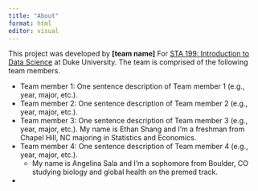 ```yaml
---
title: "About"
format: html
editor: visual
---
```


This project was developed by **\[team name\]** For [STA 199: Introduction to Data Science](https://sta199-s23-2.github.io/) at Duke University. The team is comprised of the following team members.

-   Team member 1: One sentence description of Team member 1 (e.g., year, major, etc.).
-   Team member 2: One sentence description of Team member 2 (e.g., year, major, etc.).
-   Team member 3: One sentence description of Team member 3 (e.g., year, major, etc.).
My name is Ethan Shang and I'm a freshman from Chapel Hill, NC majoring in Statistics and Economics. 
-   Team member 4: One sentence description of Team member 4 (e.g., year, major, etc.).
    -   My name is Angelina Sala and I'm a sophomore from Boulder, CO studying biology and global health on the premed track.
-   
